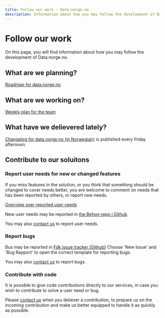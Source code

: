 ```yaml
---
title: Follow our work - data.norge.no
description: Information about how you may follow the development of Data.norge.no.
---
```


# Follow our work

<Ingress size='xs'>
    On this page, you will find information about how you may follow the development of Data.norge.no.
</Ingress>

## What are we planning?

[Roadmap for data.norge.no](https://github.com/orgs/digdir/projects/8/views/11)

## What are we working on?

[Weekly plan for the team](https://github.com/orgs/Informasjonsforvaltning/projects/9)

## What have we delievered lately?

[Changelog for data.norge.no (in Norwegian)](https://datalandsbyen.norge.no/topic/553/endringslogg-for-data-norge-no/15) is published every friday afternoon.

## Contribute to our soluitons

### Report user needs for new or changed features

If you miss features in the solution, or you think that something should be changed to cover needs better, you are welcome to comment on needs that has been reported by others, or report new needs.

[Overview over reported user needs](https://github.com/orgs/Informasjonsforvaltning/projects/12)

New user needs may be reported in [the Behov-repo i Github](https://github.com/Informasjonsforvaltning/behov/issues)

You may also [contact us](/contact) to report user needs.

### Report bugs

Bus may be reported in [Fdk issue tracker (Github)](https://github.com/Informasjonsforvaltning/fdk-issue-tracker/issues) Choose 'New Issue' and 'Bug Rapport' to open the correct template for reporting bugs.

You may also [contact us](/contact) to report bugs.

### Contribute with code

It is possible to give code contributions directly to our services, in case you wish to contribute to solve a user need or bug.

Please [contact us](/contact) when you deliever a contribution, to prepare us on the incoming contribution and make us better equipped to handle it as quickly as possible.
